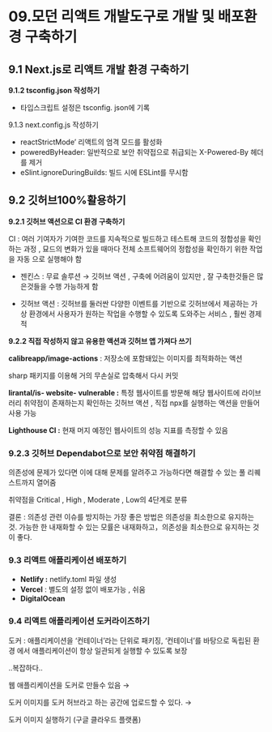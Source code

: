 # 09.모던 리액트 개발도구로 개발 및 배포환경 구축하기

## 9.1 Next.js로 리액트 개발 환경 구축하기

**9.1.2 tsconfig.json 작성하기**

- 타입스크립트 설정은 tsconfig. json에 기록

9.1.3 next.config.js 작성하기

- reactStrictMode’ 리액트의 엄격 모드를 활성화
- poweredByHeader: 일반적으로 보안 취약접으로 취급되는 X-Powered-By 헤더를 제거
- eSlint.ignoreDuringBuilds: 빌드 시에 ESLint를 무시함

## 9.2 깃허브100%활용하기

**9.2.1 깃허브 액션으로 CI 환경 구축하기**

CI : 여러 기여자가 기여한 코드를 지속적으로 빌드하고 테스트해 코드의 정합성을 확인하는 과정 , 묘드의 변화가 있을 때마다 전체 소프트웨어의 정합성을 확인하기 위한 작업을 자동 으로 실행해야 함

- 젠킨스 : 무료 솔루션  → 깃허브 액션 , 구축에 어려움이 있지만 , 잘 구축한것들은 많은것들을 수행 가능하게 함

- 깃허브 액션 : 깃허브를 둘러싼 다양한 이벤트를 기반으로 깃허브에서 제공하는 가상 환경에서 사용자가 원하는 작업을 수행할 수 있도록 도와주는 서비스 , 훨씬 경제적

**9.2.2 직접 작성하지 않고 유용한 액션과 깃허브 앱 가져다 쓰기**

**calibreapp/image-actions** : 저장소에 포함돼있는 이미지를 최적화하는 액션

sharp 패키지를 이용해 거의 무손실로 압축해서 다시 커밋

**lirantal/is- website- vulnerable :** 특정 웹사이트를 방문해 해당 웹사이트에 라이브러리 취약점이 존재하는지 확인하는 깃허브 액션 , 직접 npx를 실행하는 액션을 만들어 사용 가능

**Lighthouse CI :** 현재 머지 예정인 웹사이트의 성능 지표를 측정할 수 있음

### 9.2.3 깃허브 Dependabot으로 보안 취약점 해결하기

의존성에 문제가 있다면 이에 대해 문제를 알려주고 가능하다면 해결할 수 있는 풀 리퀘스트까지 열어줌

취약점을 Critical , High , Moderate , Low의 4단계로 분류

결론 : 의존성 관련 이슈를 방지하는 가장 좋은 방법은 의존성을 최소한으로 유지하는 것. 가능한 한 내재화할 수 있는 모률은 내재화하고，의존성을 최소한으로 유지하는 것이 좋다.

### 9.3 리액트 애플리케이션 배포하기

- **Netlify :** netlify.toml 파일 생성
- **Vercel** : 별도의 설정 없이 배포가능 , 쉬움
- **DigitalOcean**

### 9.4 리액트 애플리케이션 도커라이즈하기

도커 : 애플리케이션을 ‘컨테이너’라는 단위로 패키징, ‘컨테이너’를 바탕으로 독립된 환경 에서 애플리케이션이 항상 일관되게 실행할 수 있도록 보장

..복잡하다..

웹 애플리케이션을 도커로 만들수 있음 →

도커 이미지를 도커 허브라고 하는 공간에 업로드할 수 있다. →

도커 이미지 실행하기 (구글 클라우드 플랫폼)
